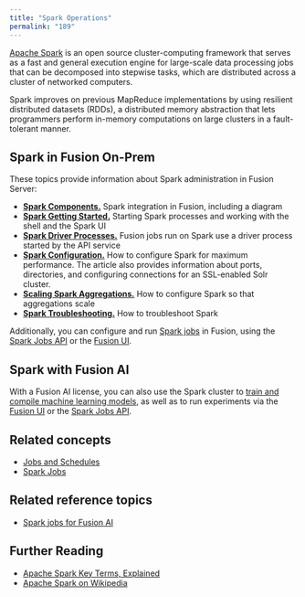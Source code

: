 ```yaml
---
title: "Spark Operations"
permalink: "189"
---
```


[Apache Spark](http://spark.apache.org/) is an open source cluster-computing framework that serves as a fast and general execution engine for large-scale data processing jobs that can be decomposed into stepwise tasks, which are distributed across a cluster of networked computers.

Spark improves on previous MapReduce implementations by using resilient distributed datasets (RDDs), a distributed memory abstraction that lets programmers perform in-memory computations on large clusters in a fault-tolerant manner.

## Spark in Fusion On-Prem

These topics provide information about Spark administration in Fusion Server:

* [**Spark Components.**](/fusion-server/4.2/191/spark-components) Spark integration in Fusion, including a diagram
* [**Spark Getting Started.**](/how-to/781/spark-getting-started-for-fusion-4-x) Starting Spark processes and working with the shell and the Spark UI
* [**Spark Driver Processes.**](/fusion-server/4.2/188/spark-job-drivers) Fusion jobs run on Spark use a driver process started by the API service
* [**Spark Configuration.**](/how-to/911/spark-configuration-for-fusion-4-x) How to configure Spark for maximum performance. The article also provides information about ports, directories, and configuring connections for an SSL-enabled Solr cluster.
* [**Scaling Spark Aggregations.**](/how-to/935/scale-spark-aggregations-for-fusion-4-x) How to configure Spark so that aggregations scale
* [**Spark Troubleshooting.**](/how-to/749/spark-troubleshooting) How to troubleshoot Spark

Additionally, you can configure and run [Spark jobs](/fusion-server/4.2/187/spark-jobs) in Fusion, using the [Spark Jobs API](/fusion-server/4.2/312/spark-jobs-api) or the [Fusion UI](/fusion-server/4.2/116/fusion-ui).

## Spark with Fusion AI

With a Fusion AI license, you can also use the Spark cluster to [train and compile machine learning models](/fusion-ai/4.2/492/machine-learning-models-in-fusion), as well as to run experiments via the [Fusion UI](/fusion-ai/4.2/460/experiments) or the [Spark Jobs API](/fusion-server/4.2/312/spark-jobs-api).

## Related concepts

* [Jobs and Schedules](/fusion-server/4.2/184/jobs-overview)
* [Spark Jobs](/fusion-server/4.2/187/spark-jobs)

## Related reference topics

* [Spark jobs for Fusion AI](/fusion-ai/4.2/572/jobs-configuration)

## Further Reading

* [Apache Spark Key Terms, Explained](https://databricks.com/blog/2016/06/22/apache-spark-key-terms-explained.html)
* [Apache Spark on Wikipedia](https://en.wikipedia.org/wiki/Apache_Spark)
